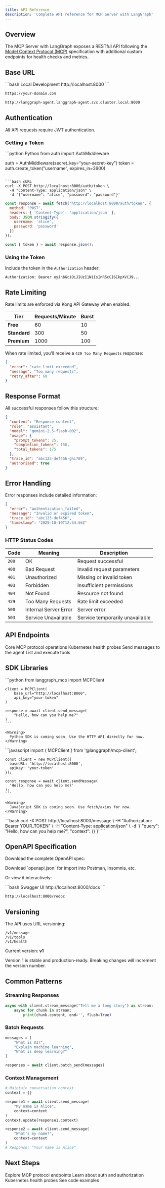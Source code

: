 ```yaml
---
title: API Reference
description: 'Complete API reference for MCP Server with LangGraph'
---
```


## Overview

The MCP Server with LangGraph exposes a RESTful API following the [Model Context Protocol (MCP)](https://modelcontextprotocol.io/) specification with additional custom endpoints for health checks and metrics.

## Base URL

<CodeGroup>
```bash Local Development
http://localhost:8000
```

```bash Production
https://your-domain.com
```

```bash Kubernetes
http://langgraph-agent.langgraph-agent.svc.cluster.local:8000
```
</CodeGroup>

## Authentication

All API requests require JWT authentication.

### Getting a Token

<CodeGroup>
```python Python
from auth import AuthMiddleware

auth = AuthMiddleware(secret_key="your-secret-key")
token = auth.create_token("username", expires_in=3600)
```

```bash cURL
curl -X POST http://localhost:8000/auth/token \
  -H "Content-Type: application/json" \
  -d '{"username": "alice", "password": "password"}'
```

```javascript JavaScript
const response = await fetch('http://localhost:8000/auth/token', {
  method: 'POST',
  headers: { 'Content-Type': 'application/json' },
  body: JSON.stringify({
    username: 'alice',
    password: 'password'
  })
});

const { token } = await response.json();
```
</CodeGroup>

### Using the Token

Include the token in the `Authorization` header:

```http
Authorization: Bearer eyJhbGciOiJIUzI1NiIsInR5cCI6IkpXVCJ9...
```

## Rate Limiting

<Info>
  Rate limits are enforced via Kong API Gateway when enabled.
</Info>

| Tier | Requests/Minute | Burst |
|------|----------------|-------|
| **Free** | 60 | 10 |
| **Standard** | 300 | 50 |
| **Premium** | 1000 | 100 |

When rate limited, you'll receive a `429 Too Many Requests` response:

```json
{
  "error": "rate_limit_exceeded",
  "message": "Too many requests",
  "retry_after": 60
}
```

## Response Format

All successful responses follow this structure:

```json
{
  "content": "Response content",
  "role": "assistant",
  "model": "gemini-2.5-flash-002",
  "usage": {
    "prompt_tokens": 25,
    "completion_tokens": 150,
    "total_tokens": 175
  },
  "trace_id": "abc123-def456-ghi789",
  "authorized": true
}
```

## Error Handling

Error responses include detailed information:

```json
{
  "error": "authentication_failed",
  "message": "Invalid or expired token",
  "trace_id": "abc123-def456",
  "timestamp": "2025-10-10T12:34:56Z"
}
```

### HTTP Status Codes

| Code | Meaning | Description |
|------|---------|-------------|
| `200` | OK | Request successful |
| `400` | Bad Request | Invalid request parameters |
| `401` | Unauthorized | Missing or invalid token |
| `403` | Forbidden | Insufficient permissions |
| `404` | Not Found | Resource not found |
| `429` | Too Many Requests | Rate limit exceeded |
| `500` | Internal Server Error | Server error |
| `503` | Service Unavailable | Service temporarily unavailable |

## API Endpoints

<CardGroup cols={2}>
  <Card title="MCP Endpoints" icon="message" href="/api-reference/mcp-endpoints">
    Core MCP protocol operations
  </Card>
  <Card title="Health Checks" icon="heart-pulse" href="/api-reference/health-checks">
    Kubernetes health probes
  </Card>
  <Card title="Messages" icon="comments" href="/api-reference/mcp/messages">
    Send messages to the agent
  </Card>
  <Card title="Tools" icon="wrench" href="/api-reference/mcp/tools">
    List and execute tools
  </Card>
</CardGroup>

## SDK Libraries

<Tabs>
  <Tab title="Python">
    ```python
    from langgraph_mcp import MCPClient

    client = MCPClient(
        base_url="http://localhost:8000",
        api_key="your-token"
    )

    response = await client.send_message(
        "Hello, how can you help me?"
    )
    ```

    <Warning>
      Python SDK is coming soon. Use the HTTP API directly for now.
    </Warning>
  </Tab>

  <Tab title="JavaScript">
    ```javascript
    import { MCPClient } from '@langgraph/mcp-client';

    const client = new MCPClient({
      baseURL: 'http://localhost:8000',
      apiKey: 'your-token'
    });

    const response = await client.sendMessage(
      'Hello, how can you help me?'
    );
    ```

    <Warning>
      JavaScript SDK is coming soon. Use fetch/axios for now.
    </Warning>
  </Tab>

  <Tab title="cURL">
    ```bash
    curl -X POST http://localhost:8000/message \
      -H "Authorization: Bearer YOUR_TOKEN" \
      -H "Content-Type: application/json" \
      -d '{
        "query": "Hello, how can you help me?",
        "context": {}
      }'
    ```
  </Tab>
</Tabs>

## OpenAPI Specification

Download the complete OpenAPI spec:

<Card title="OpenAPI Spec" icon="file-code" href="/api-reference/openapi.json">
  Download `openapi.json` for import into Postman, Insomnia, etc.
</Card>

Or view it interactively:

<CodeGroup>
```bash Swagger UI
http://localhost:8000/docs
```

```bash ReDoc
http://localhost:8000/redoc
```
</CodeGroup>

## Versioning

The API uses URL versioning:

```http
/v1/message
/v1/tools
/v1/health
```

Current version: **v1**

<Note>
  Version 1 is stable and production-ready. Breaking changes will increment the version number.
</Note>

## Common Patterns

### Streaming Responses

```python
async with client.stream_message("Tell me a long story") as stream:
    async for chunk in stream:
        print(chunk.content, end='', flush=True)
```

### Batch Requests

```python
messages = [
    "What is AI?",
    "Explain machine learning",
    "What is deep learning?"
]

responses = await client.batch_send(messages)
```

### Context Management

```python
# Maintain conversation context
context = {}

response1 = await client.send_message(
    "My name is Alice",
    context=context
)
context.update(response1.context)

response2 = await client.send_message(
    "What's my name?",
    context=context
)
# Response: "Your name is Alice"
```

## Next Steps

<CardGroup cols={2}>
  <Card title="MCP Endpoints" icon="code" href="/api-reference/mcp-endpoints">
    Explore MCP protocol endpoints
  </Card>
  <Card title="Authentication" icon="key" href="/api-reference/authentication">
    Learn about auth and authorization
  </Card>
  <Card title="Health Checks" icon="heart-pulse" href="/api-reference/health-checks">
    Kubernetes health probes
  </Card>
  <Card title="Examples" icon="book" href="/guides/examples">
    See code examples
  </Card>
</CardGroup>
